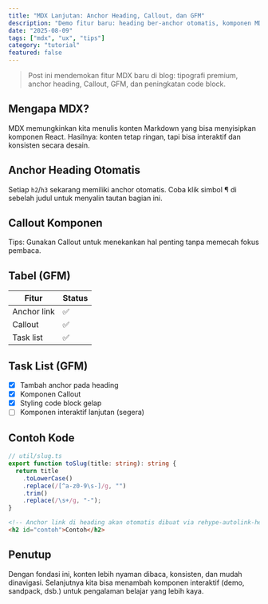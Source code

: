 ```yaml
---
title: "MDX Lanjutan: Anchor Heading, Callout, dan GFM"
description: "Demo fitur baru: heading ber-anchor otomatis, komponen MDX, tabel GFM, task list, dan code block yang nyaman dibaca."
date: "2025-08-09"
tags: ["mdx", "ux", "tips"]
category: "tutorial"
featured: false
---
```


> Post ini mendemokan fitur MDX baru di blog: tipografi premium, anchor heading, Callout, GFM, dan peningkatan code block.

## Mengapa MDX?

MDX memungkinkan kita menulis konten Markdown yang bisa menyisipkan komponen React. Hasilnya: konten tetap ringan, tapi bisa interaktif dan konsisten secara desain.

## Anchor Heading Otomatis

Setiap `h2`/`h3` sekarang memiliki anchor otomatis. Coba klik simbol ¶ di sebelah judul untuk menyalin tautan bagian ini.

## Callout Komponen

<Callout>
Tips: Gunakan Callout untuk menekankan hal penting tanpa memecah fokus pembaca.
</Callout>

## Tabel (GFM)

| Fitur        | Status |
|--------------|--------|
| Anchor link  | ✅     |
| Callout      | ✅     |
| Task list    | ✅     |

## Task List (GFM)

- [x] Tambah anchor pada heading
- [x] Komponen Callout
- [x] Styling code block gelap
- [ ] Komponen interaktif lanjutan (segera)

## Contoh Kode

```ts
// util/slug.ts
export function toSlug(title: string): string {
  return title
    .toLowerCase()
    .replace(/[^a-z0-9\s-]/g, "")
    .trim()
    .replace(/\s+/g, "-");
}
```

```html
<!-- Anchor link di heading akan otomatis dibuat via rehype-autolink-headings -->
<h2 id="contoh">Contoh</h2>
```

## Penutup

Dengan fondasi ini, konten lebih nyaman dibaca, konsisten, dan mudah dinavigasi. Selanjutnya kita bisa menambah komponen interaktif (demo, sandpack, dsb.) untuk pengalaman belajar yang lebih kaya.

